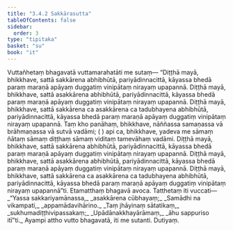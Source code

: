 ```yaml
---
title: "3.4.2 Sakkārasutta"
tableOfContents: false
sidebar:
  order: 3
type: "tipitaka"
basket: "su"
book: "it"
---
```



<DynamicBreadcrumb />

<Division number="81" book="it" bookNo="18" page="245">

<Paragraph number="541" book="it">
Vuttañhetaṃ bhagavatā vuttamarahatāti me sutaṃ—
</Paragraph>

<Paragraph number="542" book="it">
“Diṭṭhā mayā, bhikkhave, sattā sakkārena abhibhūtā, pariyādinnacittā, kāyassa bhedā paraṃ maraṇā apāyaṃ duggatiṃ vinipātaṃ nirayaṃ upapannā.
</Paragraph>

<Paragraph number="543" book="it">
Diṭṭhā mayā, bhikkhave, sattā asakkārena abhibhūtā, pariyādinnacittā, kāyassa bhedā paraṃ maraṇā apāyaṃ duggatiṃ vinipātaṃ nirayaṃ upapannā.
</Paragraph>

<Paragraph number="544" book="it">
Diṭṭhā mayā, bhikkhave, sattā sakkārena ca asakkārena ca tadubhayena abhibhūtā, pariyādinnacittā, kāyassa bhedā paraṃ maraṇā apāyaṃ duggatiṃ vinipātaṃ nirayaṃ upapannā.
</Paragraph>

<Paragraph number="545" book="it">
Taṃ kho panāhaṃ, bhikkhave, nāññassa samaṇassa vā brāhmaṇassa vā sutvā vadāmi; ( ) api ca, bhikkhave, yadeva me sāmaṃ ñātaṃ sāmaṃ diṭṭhaṃ sāmaṃ viditaṃ tamevāhaṃ vadāmi.
</Paragraph>

<Paragraph number="546" book="it">
Diṭṭhā mayā, bhikkhave, sattā sakkārena abhibhūtā, pariyādinnacittā, kāyassa bhedā paraṃ maraṇā apāyaṃ duggatiṃ vinipātaṃ nirayaṃ upapannā.
</Paragraph>

<Paragraph number="547" book="it">
Diṭṭhā mayā, bhikkhave, sattā asakkārena abhibhūtā, pariyādinnacittā, kāyassa bhedā paraṃ maraṇā apāyaṃ duggatiṃ vinipātaṃ nirayaṃ upapannā.
</Paragraph>

<Paragraph number="548" book="it">
Diṭṭhā mayā, bhikkhave, sattā sakkārena ca asakkārena ca tadubhayena abhibhūtā, pariyādinnacittā, kāyassa bhedā paraṃ maraṇā apāyaṃ duggatiṃ vinipātaṃ nirayaṃ upapannā”ti. Etamatthaṃ bhagavā avoca. Tatthetaṃ iti vuccati—
</Paragraph>

<Paragraph number="549" type="verses" book="it">
_“Yassa sakkariyamānassa,_  
_asakkārena cūbhayaṃ;_  
_Samādhi na vikampati,_  
_appamādavihārino._  

</Paragraph>

<Paragraph number="550" type="verses" book="it">
_Taṃ jhāyinaṃ sātatikaṃ,_  
_sukhumadiṭṭhivipassakaṃ;_  
_Upādānakkhayārāmaṃ,_  
_āhu sappuriso itī”ti._  

</Paragraph>

<Paragraph number="551" book="it">
Ayampi attho vutto bhagavatā, iti me sutanti.

</Paragraph>
</Division>

<Paragraph number="552" type="center" book="it">
Dutiyaṃ.
</Paragraph>